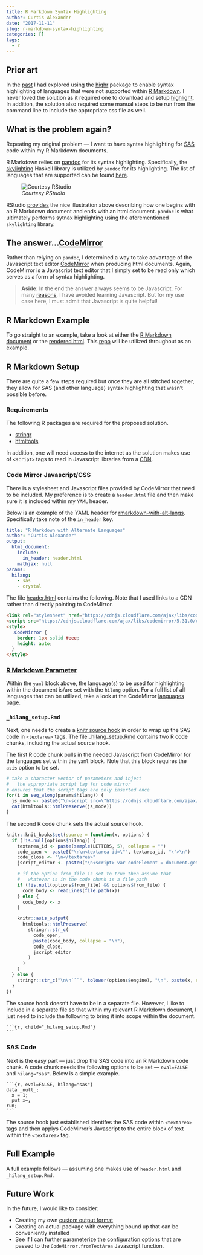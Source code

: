 ```yaml
---
title: R Markdown Syntax Highlighting
author: Curtis Alexander
date: "2017-11-11"
slug: r-markdown-syntax-highlighting
categories: []
tags: 
  - r
---
```


## Prior art

In the [past](http://curtisalexander.github.io/rmarkdown-syntax-highlighting/) I had explored using the [highr](https://github.com/yihui/highr) package to enable syntax highlighting of languages that were not supported within [R Markdown](http://rmarkdown.rstudio.com/).  I never loved the solution as it required one to download and setup [highlight](http://www.andre-simon.de/doku/highlight/en/install.php).  In addition, the solution also required some manual steps to be run from the command line to include the appropriate css file as well.


## What is the problem again?
Repeating my original problem &mdash; I want to have syntax highlighting for [SAS](https://www.sas.com/) code within my R Markdown documents.

R Markdown relies on [pandoc](https://pandoc.org) for its syntax highlighting.  Specifically, the [skylighting](https://github.com/jgm/skylighting/) Haskell library is utilized by `pandoc` for its highlighting.  The list of languages that are supported can be found [here](https://github.com/jgm/skylighting/tree/master/xml).

![*Courtesy RStudio*](img/RMarkdownFlow.png)

RStudio [provides](http://rmarkdown.rstudio.com/lesson-2.html) the nice illustration above describing how one begins with an R Markdown document and ends with an html document.  `pandoc` is what ultimately performs sytnax highlighting using the aforementioned `skylighting` library.


## The answer...[CodeMirror](https://codemirror.net/)
Rather than relying on `pandoc`, I determined a way to take advantage of the Javascript text editor [CodeMirror](https://codemirror.net/) when producing html documents.  Again, CodeMirror is a Javascript text editor that I simply set to be read only which serves as a form of syntax highlighting.

> **Aside**: In the end the answer always seems to be Javascript.  For many [reasons](https://hackernoon.com/how-it-feels-to-learn-javascript-in-2016-d3a717dd577f), I have avoided learning Javascript.  But for my use case here, I must admit that Javascript is quite helpful!


## R Markdown Example
To go straight to an example, take a look at either the [R Markdown document](https://raw.githubusercontent.com/curtisalexander/rmarkdown-with-alt-langs/master/rmarkdown-with-alt-langs.Rmd) or the [rendered html](https://curtisalexander.github.io/rmarkdown-with-alt-langs/).  This [repo](https://github.com/curtisalexander/rmarkdown-with-alt-langs/) will be utilized throughout as an example.

## R Markdown Setup
There are quite a few steps required but once they are all stitched together, they allow for SAS (and other language) syntax highlighting that wasn't possible before.

### Requirements
The following R packages are required for the proposed solution.

* [stringr](https://cran.r-project.org/web/packages/stringr/index.html)
* [htmltools](https://cran.r-project.org/web/packages/htmltools/)

In addition, one will need access to the internet as the solution makes use of `<script>` tags to read in Javascript libraries from a [CDN](https://www.cloudflare.com/cdn/).

### Code Mirror Javascript/CSS
There is a stylesheet and Javascript files provided by CodeMirror that need to be included.  My preference is to create a `header.html` file and then make sure it is included within my `YAML` header.

Below is an example of the YAML header for [rmarkdown-with-alt-langs](https://raw.githubusercontent.com/curtisalexander/rmarkdown-with-alt-langs/master/rmarkdown-with-alt-langs.Rmd).  Specifically take note of the `in_header` key.

```YAML
title: "R Markdown with Alternate Languages"
author: "Curtis Alexander"
output:
  html_document:
    include:
      in_header: header.html
    mathjax: null
params:
  hilang:
    - sas
    - crystal
```

The file [header.html](https://raw.githubusercontent.com/curtisalexander/rmarkdown-with-alt-langs/master/header.html) contains the following.  Note that I used links to a CDN rather than directly pointing to CodeMirror.

```HTML
<link rel="stylesheet" href="https://cdnjs.cloudflare.com/ajax/libs/codemirror/5.31.0/codemirror.min.css">
<script src="https://cdnjs.cloudflare.com/ajax/libs/codemirror/5.31.0/codemirror.min.js"></script>
<style>
  .CodeMirror {
    border: 1px solid #eee;
    height: auto;
  }
</style>
```

### [R Markdown Parameter](http://rmarkdown.rstudio.com/developer_parameterized_reports.html)
Within the `yaml` block above, the language(s) to be used for highlighting within the document is/are set with the `hilang` option.  For a full list of all languages that can be utilized, take a look at the CodeMirror [languages page](http://codemirror.net/mode/index.html).

### `_hilang_setup.Rmd`
Next, one needs to create a [knitr source hook](https://yihui.name/knitr/hooks/) in order to wrap up the SAS code in `<textarea>` tags.  The file [_hilang_setup.Rmd](https://raw.githubusercontent.com/curtisalexander/rmarkdown-with-alt-langs/master/_hilang_setup.Rmd) contains two R code chunks, including the actual source hook.

The first R code chunk pulls in the needed Javascript from CodeMirror for the languages set within the `yaml` block.  Note that this block requires the `asis` option to be set.

```R
# take a character vector of parameters and inject
#   the appropriate script tag for code mirror
# ensures that the script tags are only inserted once
for(i in seq_along(params$hilang)) {
  js_mode <- paste0("\n<script src=\"https://cdnjs.cloudflare.com/ajax/libs/codemirror/5.31.0/mode/", tolower(params$hilang[i]), "/", tolower(params$hilang[i]), ".min.js\"></script>\n")
  cat(htmltools::htmlPreserve(js_mode))
}
```


The second R code chunk sets the actual source hook.

```R
knitr::knit_hooks$set(source = function(x, options) {
  if (!is.null(options$hilang)) {
    textarea_id <- paste(sample(LETTERS, 5), collapse = "")
    code_open <- paste0("\n\n<textarea id=\"", textarea_id, "\">\n")
    code_close <- "\n</textarea>"
    jscript_editor <- paste0("\n<script> var codeElement = document.getElementById(\"", textarea_id, "\"); var editor = null; if (null != codeElement) { editor = CodeMirror.fromTextArea(codeElement, { lineNumbers: true, readOnly: true, viewportMargin: Infinity, mode: 'text/x-", tolower(options$hilang), "' }); } </script>\n")

    # if the option from_file is set to true then assume that
    #   whatever is in the code chunk is a file path
    if (!is.null(options$from_file) && options$from_file) {
      code_body <- readLines(file.path(x))
    } else {
      code_body <- x
    }

    knitr::asis_output(
      htmltools::htmlPreserve(
        stringr::str_c(
          code_open,
          paste(code_body, collapse = "\n"),
          code_close,
          jscript_editor
        )
      )
    )
  } else {
    stringr::str_c("\n\n```", tolower(options$engine), "\n", paste(x, collapse = "\n", "\n```\n\n"))
  }
})
```

The source hook doesn't have to be in a separate file.  However, I like to include in a separate file so that within my relevant R Markdown document, I just need to include the following to bring it into scope within the document.

<div class="sourceCode"><pre class="sourceCode"><code class="sourceCode">```{r, child="_hilang_setup.Rmd"}
```</code></pre></div>


### SAS Code
Next is the easy part &mdash; just drop the SAS code into an R Markdown code chunk.  A code chunk needs the following options to be set &mdash; `eval=FALSE` and `hilang="sas"`.  Below is a simple example.

<div class="sourceCode"><pre class="sourceCode"><code class="sourceCode">```{r, eval=FALSE, hilang="sas"}
data _null_;
  x = 1;
  put x=;
run;
```</code></pre></div>

The source hook just established identifes the SAS code within `<textarea>` tags and then applys CodeMirror's Javascript to the entire block of text within the `<textarea>` tag.

## Full Example

A full example follows &mdash; assuming one makes use of `header.html` and `_hilang_setup.Rmd`.

<script src="https://gist.github.com/curtisalexander/5cb663ebc4aa02b4a132192267423b53.js"></script>

## Future Work
In the future, I would like to consider:

* Creating my own [custom output format](http://rmarkdown.rstudio.com/developer_custom_formats.html)
* Creating an actual package with everything bound up that can be conveniently installed
* See if I can further parameterize the [configuration options](http://codemirror.net/doc/manual.html#config) that are passed to the `CodeMirror.fromTextArea` Javascript function.
